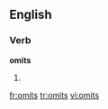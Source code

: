 ==English==

===Verb===
'''omits'''

# {{third person singular of|[[omit]]}}

[[fr:omits]]
[[tr:omits]]
[[vi:omits]]